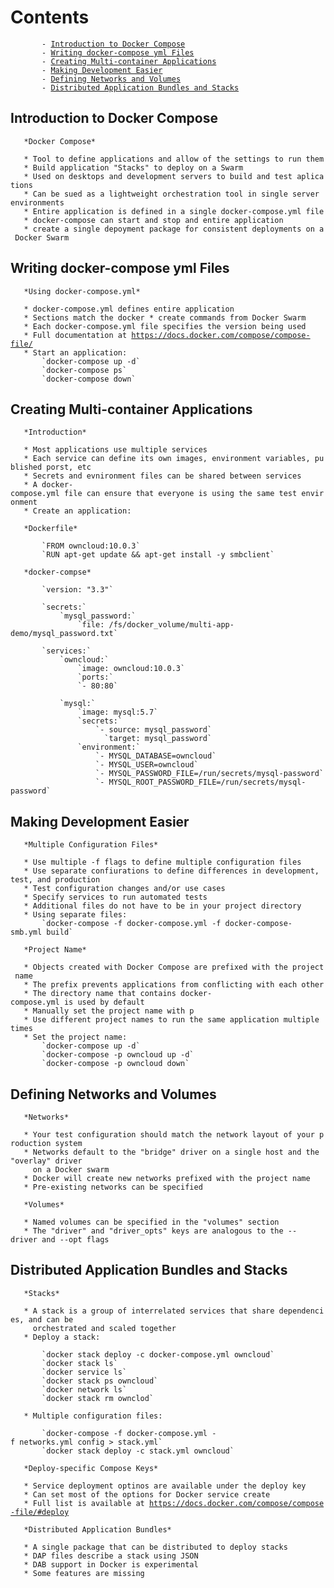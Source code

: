 = Contents =
        - [[#Introduction to Docker Compose|Introduction to Docker Compose]]
        - [[#Writing docker-compose yml Files|Writing docker-compose yml Files]]
        - [[#Creating Multi-container Applications|Creating Multi-container Applications]]
        - [[#Making Development Easier|Making Development Easier]]
        - [[#Defining Networks and Volumes|Defining Networks and Volumes]]
        - [[#Distributed Application Bundles and Stacks|Distributed Application Bundles and Stacks]]

== Introduction to Docker Compose ==

    *Docker Compose*
    
    * Tool to define applications and allow of the settings to run them
    * Build application "Stacks" to deploy on a Swarm
    * Used on desktops and development servers to build and test aplications
    * Can be sued as a lightweight orchestration tool in single server environments
    * Entire application is defined in a single docker-compose.yml file
    * docker-compose can start and stop and entire application
    * create a single depoyment package for consistent deployments on a Docker Swarm

== Writing docker-compose yml Files ==

    *Using docker-compose.yml*
    
    * docker-compose.yml defines entire application
    * Sections match the docker * create commands from Docker Swarm
    * Each docker-compose.yml file specifies the version being used
    * Full documentation at https://docs.docker.com/compose/compose-file/
    * Start an application:
        `docker-compose up -d`
        `docker-compose ps`
        `docker-compose down`

== Creating Multi-container Applications ==

    *Introduction*
    
    * Most applications use multiple services
    * Each service can define its own images, environment variables, published porst, etc
    * Secrets and evnironment files can be shared between services
    * A docker-compose.yml file can ensure that everyone is using the same test environment
    * Create an application:
    
    *Dockerfile*
    
        `FROM owncloud:10.0.3`
        `RUN apt-get update && apt-get install -y smbclient`
        
    *docker-compse*
    
        `version: "3.3"`
    
        `secrets:`
            `mysql_password:`
                `file: /fs/docker_volume/multi-app-demo/mysql_password.txt`

        `services:`
            `owncloud:`
                `image: owncloud:10.0.3`
                `ports:`
                `- 80:80`

            `mysql:`
                `image: mysql:5.7`
                `secrets:`
                    `- source: mysql_password`
                      `target: mysql_password`
                `environment:`
                    `- MYSQL_DATABASE=owncloud`
                    `- MYSQL_USER=owncloud`
                    `- MYSQL_PASSWORD_FILE=/run/secrets/mysql-password`
                    `- MYSQL_ROOT_PASSWORD_FILE=/run/secrets/mysql-password`

== Making Development Easier ==

    *Multiple Configuration Files*
    
    * Use multiple -f flags to define multiple configuration files
    * Use separate confiurations to define differences in development, test, and production
    * Test configuration changes and/or use cases
    * Specify services to run automated tests
    * Additional files do not have to be in your project directory
    * Using separate files:
        `docker-compose -f docker-compose.yml -f docker-compose-smb.yml build`

    *Project Name*
    
    * Objects created with Docker Compose are prefixed with the project name
    * The prefix prevents applications from conflicting with each other
    * The directory name that contains docker-compose.yml is used by default
    * Manually set the project name with p
    * Use different project names to run the same application multiple times
    * Set the project name:
        `docker-compose up -d`
        `docker-compose -p owncloud up -d`
        `docker-compose -p owncloud down`

== Defining Networks and Volumes ==

    *Networks*
    
    * Your test configuration should match the network layout of your production system
    * Networks default to the "bridge" driver on a single host and the "overlay" driver 
      on a Docker swarm
    * Docker will create new networks prefixed with the project name
    * Pre-existing networks can be specified

    *Volumes*
    
    * Named volumes can be specified in the "volumes" section
    * The "driver" and "driver_opts" keys are analogous to the --driver and --opt flags

== Distributed Application Bundles and Stacks ==

    *Stacks*
    
    * A stack is a group of interrelated services that share dependencies, and can be 
      orchestrated and scaled together
    * Deploy a stack:
        
        `docker stack deploy -c docker-compose.yml owncloud`
        `docker stack ls`
        `docker service ls`
        `docker stack ps owncloud`
        `docker network ls`
        `docker stack rm ownclod`

    * Multiple configuration files:
        
        `docker-compose -f docker-compose.yml -f networks.yml config > stack.yml`
        `docker stack deploy -c stack.yml owncloud`

    *Deploy-specific Compose Keys*
    
    * Service deployment optinos are available under the deploy key
    * Can set most of the options for Docker service create
    * Full list is available at https://docs.docker.com/compose/compose-file/#deploy

    *Distributed Application Bundles*
    
    * A single package that can be distributed to deploy stacks
    * DAP files describe a stack using JSON
    * DAB support in Docker is experimental
    * Some features are missing
